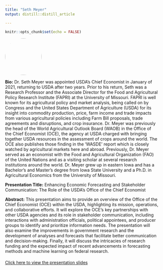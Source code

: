 ```yaml
---
title: "Seth Meyer"
output: distill::distill_article

---
```


```r
knitr::opts_chunk$set(echo = FALSE)
```


:::float-left

<img src="images/Seth_Meyer.jpg" style="width: 120px; height: 120px; object-fit: cover; border-radius: 50%;">

**Bio:** Dr. Seth Meyer was appointed USDA’s Chief Economist in January of 2021, returning to USDA after two years. Prior to his return, Seth was a Research Professor and the Associate Director for the Food and Agricultural Policy Research Institute (FAPRI) at the University of Missouri. FAPRI is well known for its agricultural policy and market analysis, being called on by Congress and the United States Department of Agriculture (USDA) for its insight into commodity production, price, farm income and trade impacts from various agricultural policies including Farm Bill proposals, trade agreements and disruptions, and crop insurance. Dr. Meyer was previously the head of the World Agricultural Outlook Board (WAOB) in the Office of the Chief Economist (OCE), the agency at USDA charged with bringing together USDA resources in the assessment of crops around the world. The OCE also publishes those finding in the ‘WASDE’ report which is closely watched by agricultural markets here and abroad. Previously, Dr. Meyer served  as an economist with the Food and Agricultural Organization (FAO) of the United Nations and as a visiting scholar at several research institutions around the world. Dr. Meyer grew up in eastern Iowa and has a Bachelor’s and Master’s degree from Iowa State University and a Ph.D. in Agricultural Economics from the University of Missouri. 

**Presentation Title:** Enhancing Economic Forecasting and Stakeholder Communication: The Role of the USDA's Office of the Chief Economist

**Abstract:** This presentation aims to provide an overview of the Office of the Chief Economist (OCE) within the USDA, highlighting its mission, operations, and collaborative efforts. It will explore the OCE’s key partnerships with other USDA agencies and its role in stakeholder communication, including interactions with administration officials, political appointees, and producer groups to identify and prioritize information needs. The presentation will also examine the improvements in government research and the development of analyses and forecasts that facilitate better communication and decision-making. Finally, it will discuss the intricacies of research funding and the expected impact of recent advancements in forecasting methods and machine learning on federal research.


:::


<!-- Link to presentation slides -->
<div style="margin-top: 20px;">
  <a href="presentations/3_Seth_Meyer_public.pptx" target="_blank">Click here to view the presentation slides</a>
</div>








